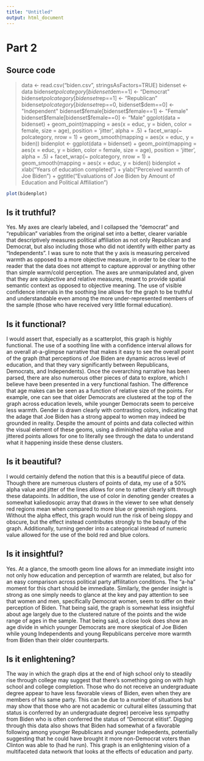 ---
title: "Untitled"
output: html_document
---

Part 2
===

Source code
---
> data <- read.csv("biden.csv", stringsAsFactors=TRUE)
> bidenset <- data
> bidenset$polcategory[bidenset$dem==1] <- "Democrat"
> bidenset$polcategory[bidenset$rep==1] <- "Republican"
> bidenset$polcategory[bidenset$rep==0, bidenset$dem==0] <- "Independent"
> bidenset$female[bidenset$female==1] <- "Female"
> bidenset$female[bidenset$female==0] <- "Male"
> ggplot(data = bidenset) + geom_point(mapping = aes(x = educ, y = biden, color = female, size = age), position = 'jitter', alpha = .5) + facet_wrap(~ polcategory, nrow = 1) + geom_smooth(mapping = aes(x = educ, y = biden))
> bidenplot <- ggplot(data = bidenset) + geom_point(mapping = aes(x = educ, y = biden, color = female, size = age), position = 'jitter', alpha = .5) + facet_wrap(~ polcategory, nrow = 1) + geom_smooth(mapping = aes(x = educ, y = biden))
> bidenplot + xlab("Years of education completed") + ylab("Perceived warmth of Joe Biden") + ggtitle("Evaluations of Joe Biden by Amount of Education \n and Political Affiliation ")

```{r bidenplot}
plot(bidenplot)
```


Is it truthful?
---

Yes. My axes are clearly labeled, and I collapsed the "democrat" and "republican" variables from the original set into a better, clearer variable that descriptively measures political affiliation as not only Republican and Democrat, but also including those who did not identify with either party as "Independents". I was sure to note that the y axis is measuring perceived warmth as opposed to a more objective measure, in order to be clear to the reader that the data does not attempt to capture approval or anything other than simple warm/cold perception. The axes are unmanipulated and, given that they are subjective and relative measures, meant to provide spatial semantic context as opposed to objective meaning. The use of visible confidence intervals in the soothing line allows for the graph to be truthful and understandable even among the more under-represented members of the sample (those who have received very little formal education). 

Is it functional?
---

I would assert that, especially as a scatterplot, this graph is highly functional. The use of a soothing line with a confidence interval allows for an overall at-a-glimpse narrative that makes it easy to see the overall point of the graph (that perceptions of Joe Biden are dynamic across level of education, and that they vary significantly between Republicans, Democrats, and Independents). Once the overarching narrative has been parsed, there are also numerous other pieces of data to explore, which I believe have been presented in a very functional fashion. The difference that age makes can be seen as a function of relative size of the points. For example, one can see that older Democrats are clustered at the top of the graph across education levels, while younger Democrats seem to perceive less warmth. Gender is drawn clearly with contrasting colors, indicating that the adage that Joe Biden has a strong appeal to women may indeed be grounded in reality. Despite the amount of points and data collected within the visual element of these geoms, using a diminished alpha value and jittered points allows for one to literally see through the data to understand what it happening inside these dense clusters.

Is it beautiful?
---

I would certainly defend the notion that this is a beautiful piece of data. Though there are numerous clusters of points of data, my use of a 50% alpha value and jitter of the lines allows for one to rather clearly sift through these datapoints. In addition, the use of color in denoting gender creates a somewhat kaliedosopic array that draws in the viewer to see what densely red regions mean when compared to more blue or greenish regions. Without the alpha effect, this graph would run the risk of being sloppy and obscure, but the effect instead contributes strongly to the beauty of the graph. Additionally, turning gender into a categorical instead of numeric value allowed for the use of the bold red and blue colors.

Is it insightful?
---

Yes. At a glance, the smooth geom line allows for an immediate insight into not only how education and perception of warmth are related, but also for an easy comparison across political party affilitation conditions. The "a-ha" moment for this chart should be immediate. Similarly, the gender insight is strong as one simply needs to glance at the key and pay attention to see that women and men, specifically Democrat women, seem to differ on their perception of Biden. That being said, the graph is somewhat less insightful about age largely due to the clustered nature of the points and the wide range of ages in the sample. That being said, a close look does show an age divide in which younger Democrats are more skeptical of Joe Biden while young Independents and young Republicans perceive more warmth from Biden than their older counterparts.

Is it enlightening?
---

The way in which the graph dips at the end of high school only to steadily rise through college may suggest that there's something going on with high school and college completion. Those who do not receive an undergraduate degree appear to have less favorable views of Biden, even when they are members of his same party. This can be due to a number of situations but may show that those who are not academic or cultural elites (assuming that status is conferred by an undergraduate degree) perceive less sympathy from Biden who is often conferred the status of "Democrat elitist". Digging through this data also shows that Biden had somewhat of a favorable following among younger Republicans and younger Indepedents, potentially suggesting that he could have brought it more non-Democrat voters than Clinton was able to (had he run). This graph is an enlightening vision of a multifaceted data network that looks at the effects of education and party.
